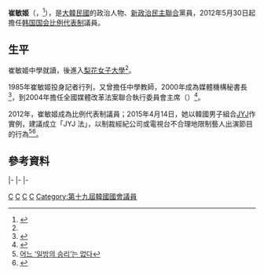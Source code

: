 {{expand|time=2015-04-16T14:56:50+00:00}}
{{orphan|time=2015-04-16T14:56:50+00:00}}
'''崔敏姬'''（{{lang-ko|'''최민희'''}}，{{bd|1960年|12月3日|||catIdx=C崔敏姬}}<ref name=li>{{Cite web |url=http://www.gokorea.kr/news/articleView.html?idxno=456 |title=최민희 의원 - 공감신문 |access-date=2015-04-16 |archive-date=2016-03-04 |archive-url=https://web.archive.org/web/20160304111600/http://www.gokorea.kr/news/articleView.html?idxno=456 |dead-url=no }}</ref>），是[[大韓民國|大韓民國]]的政治人物、[[新政治民主聯合|新政治民主聯合]]黨員，2012年5月30日起擔任[[韩国国会|韩国国会]][[比例代表制|比例代表制]]議員。

==生平==
崔敏姬中學就讀{{link-ko|惠化女子高等學校 (首爾)|혜화여자고등학교 (서울)|首爾惠化女子高等學校}}，後進入[[梨花女子大學|梨花女子大學]]<ref name=li/>。

1985年崔敏姬投身記者行列，又曾擔任中學教師，2000年成為媒體機構{{link-ko|民主言論市民連合|민주언론시민연합}}秘書長<ref>{{Cite web |url=http://www.peoplepower21.org/Magazine/714426 |title=박태희와차한잔 - 최민희 민주언론운동시민연합 사무총장 |access-date=2015-04-16 |archive-url=https://web.archive.org/web/20180612012351/http://www.peoplepower21.org/Magazine/714426 |archive-date=2018-06-12 |dead-url=yes }}</ref>，到2004年擔任全國媒體改革法案聯合執行委員會主席（{{lang-ko|언론개혁국민행동 공동집행위원회 위원장}}）<ref>{{Cite web |url=http://chogabje.com/board/view.asp?C_IDX=60135&C_CC=AZ |title=［새정치민주연합］ 민언련 사무총장 출신 최민희 의원의 행적 |access-date=2015-04-16 |archive-date=2016-03-04 |archive-url=https://web.archive.org/web/20160304091426/http://chogabje.com/board/view.asp?C_IDX=60135&C_CC=AZ |dead-url=no }}</ref>。

2012年，崔敏姬成為{{link-ko|大韓民國第十九屆國會|대한민국 제19대 국회}}比例代表制議員；2015年4月14日，她以韓國男子組合[[JYJ|JYJ]]作實例，建議成立「JYJ 法」，以制裁經紀公司或電視台不合理地限制藝人出演節目的行為<ref>[http://news.jtbc.joins.com/html/774/NB10849774.html 어느 ‘일방의 승리’는 없다]</ref><ref>{{Cite web |url=http://kpopn.com/2015/04/16/270774/ |title=議員提議訂定「JYJ 法案」 |access-date=2015-04-16 |archive-url=https://web.archive.org/web/20150419040420/http://kpopn.com/2015/04/16/270774/ |archive-date=2015-04-19 |dead-url=yes }}</ref>。

==參考資料==
{{reflist}}

{{start box}}
|-
{{s-gov}}
|-
{{s-before|[[李相禧|李相禧]]}}
{{s-title|{{link-ko|大韓民國放送委員會|대한민국 방송위원회|大韓民國放送委員會副主席}}|2006年7月14日－2008年2月29日}}
{{s-none|職務廢除}}
|-
{{s-before|[[李孝成|李孝成]]}}
{{s-title|{{link-ko|大韓民國放送委員會|대한민국 방송위원회|大韓民國放送委員會主席}}|2006年8月26日－2008年9月25日<br>（代理）}}
{{s-after|{{link-ko|趙昌鉉|조창현}}}}
{{end box}}

[[Category:韓國女性政治人物|C]]
[[Category:梨花女子大學校友|C]]
[[Category:韓國記者|C]]
[[Category:崔姓|C]]
[[Category:第十九屆韓國國會議員|Category:第十九屆韓國國會議員]]